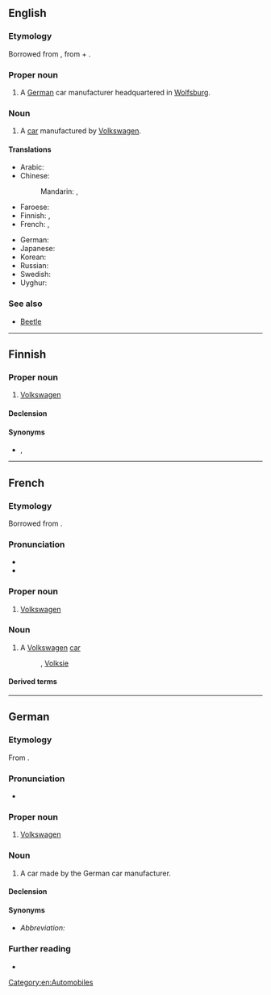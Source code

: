 ==English==

===Etymology===
Borrowed from {{bor|en|de|Volkswagen}}, from {{m|de|Volks||people's, folk’s}} + {{m|de|Wagen||car, vehicle}}.

===Proper noun===
{{en-proper noun}}

# A [[German]] car manufacturer headquartered in [[Wolfsburg]].

===Noun===
{{en-noun}}

# A [[car]] manufactured by [[w:Volkswagen|Volkswagen]].

====Translations====
{{trans-top|a car manufacturer, a car manufactured by Volkswagen (transliterations)}}
* Arabic: {{t|ar|فولكس واجن|m|tr=fulkswāgin}}
* Chinese:
*: Mandarin: {{t+|cmn|大眾}}, {{t+|cmn|大众|tr=dàzhòng}}
* Faroese: {{t|fo|fólkavognur|m}}
* Finnish: {{t|fi|Volkswagen}}, {{t|fi|volkkari}} {{qualifier|colloquial}}
* French: {{t+|fr|Volkswagen|f}}, {{t|fr|Volks|f}}
{{trans-mid}}
* German: {{t+|de|Volkswagen|m}}
* Japanese: {{t|ja|フォルクスワーゲン|tr=Forukusuwāgen|sc=Jpan}}
* Korean: {{t|ko|^폭스바겐}}
* Russian: {{t|ru|Фольксва́ген|m}}
* Swedish: {{t+|sv|folkvagn|c}}
* Uyghur: {{t|ug|ۋولكسۋاگېن}}
{{trans-bottom}}

===See also===
* [[Beetle]]

[[Category:en:Automobiles]]

----

==Finnish==

===Proper noun===
{{fi-proper noun}}

# [[#English|Volkswagen]] {{gloss|German car manufacturer or a car made by it}}

====Declension====
{{fi-decl-paperi|i=0|Volkswagen|a}}

====Synonyms====
* {{sense|car}} {{l|fi|volkkari}}, {{l|fi|folkkari}}

----

==French==

===Etymology===
Borrowed from {{bor|fr|de|Volkswagen}}.

===Pronunciation===
* {{IPA|fr|/volks.va.ɡən/|/vols.va.ɡən/}}
* {{audio|fr|LL-Q150 (fra)-Mecanautes-Volkswagen.wav|Audio}}

===Proper noun===
{{fr-proper noun|m}}

# [[#en|Volkswagen]] {{gloss|car manufacturer}}

===Noun===
{{fr-noun|f|Volkswagen}}

# A [[#en|Volkswagen]] [[car]]
#: {{syn|fr|Volks}}, [[Volksie]]

====Derived terms====
{{der4|fr
|Volks
}}

{{c|fr|Automobiles}}

----

==German==
{{wikipedia}}

===Etymology===
From {{affix|de|Volk|gloss1=people, folk|-s-|Wagen|gloss3=car}}.

===Pronunciation===
* {{audio|de|De-Volkswagen.ogg|Audio}}

===Proper noun===
{{de-proper noun|m}}

# [[#en|Volkswagen]] {{gloss|car manufacturer}}

===Noun===
{{de-noun|m||Volkswagen}}

# A car made by the German car manufacturer.
#: {{ux|de|Ich fahre einen '''Volkswagen.'''|t=I drive a '''Volkswagen.'''}}

====Declension====
{{de-decl-noun-m|s|}}

====Synonyms====
* ''Abbreviation:'' {{l|de|VW}}

===Further reading===
* {{R:Duden}}

{{C|de|Automobiles}}